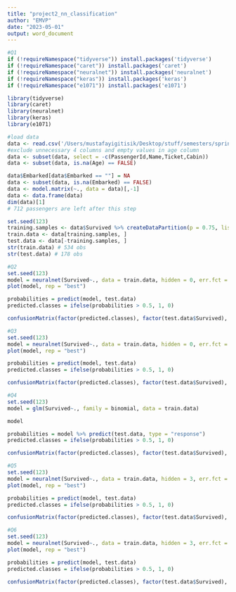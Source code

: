 ```yaml
---
title: "project2_nn_classification"
author: "EMVP"
date: "2023-05-01"
output: word_document
---
```

```r
#Q1
if (!requireNamespace("tidyverse")) install.packages('tidyverse')
if (!requireNamespace("caret")) install.packages('caret')
if (!requireNamespace("neuralnet")) install.packages('neuralnet')
if (!requireNamespace("keras")) install.packages('keras')
if (!requireNamespace("e1071")) install.packages('e1071')

library(tidyverse)
library(caret)
library(neuralnet)
library(keras)
library(e1071)

#load data
data <- read.csv('/Users/mustafayigitisik/Desktop/stuff/semesters/spring 2023/ams 580/project2/Titanic.csv')
#exclude unnecessary 4 columns and empty values in age column 
data <- subset(data, select = -c(PassengerId,Name,Ticket,Cabin))
data <- subset(data, is.na(Age) == FALSE)

data$Embarked[data$Embarked == ""] = NA
data <- subset(data, is.na(Embarked) == FALSE)
data <- model.matrix(~., data = data)[,-1]
data <- data.frame(data)
dim(data)[1]
# 712 passengers are left after this step

set.seed(123)
training.samples <- data$Survived %>% createDataPartition(p = 0.75, list = FALSE)
train.data <- data[training.samples, ]
test.data <- data[-training.samples, ]
str(train.data) # 534 obs
str(test.data) # 178 obs
```

```r
#Q2
set.seed(123)
model = neuralnet(Survived~., data = train.data, hidden = 0, err.fct = "sse", linear.output = F)
plot(model, rep = "best")

probabilities = predict(model, test.data)
predicted.classes = ifelse(probabilities > 0.5, 1, 0)

confusionMatrix(factor(predicted.classes), factor(test.data$Survived), positive = "1")
```

```r
#Q3
set.seed(123)
model = neuralnet(Survived~., data = train.data, hidden = 0, err.fct = "ce", linear.output = F)
plot(model, rep = "best")

probabilities = predict(model, test.data)
predicted.classes = ifelse(probabilities > 0.5, 1, 0)

confusionMatrix(factor(predicted.classes), factor(test.data$Survived), positive = "1")
```

```r
#Q4
set.seed(123)
model = glm(Survived~., family = binomial, data = train.data)

model

probabilities = model %>% predict(test.data, type = "response")
predicted.classes = ifelse(probabilities > 0.5, 1, 0)

confusionMatrix(factor(predicted.classes), factor(test.data$Survived), positive = "1")
```

```r
#Q5
set.seed(123)
model = neuralnet(Survived~., data = train.data, hidden = 3, err.fct = "sse", linear.output = F)
plot(model, rep = "best")

probabilities = predict(model, test.data)
predicted.classes = ifelse(probabilities > 0.5, 1, 0)

confusionMatrix(factor(predicted.classes), factor(test.data$Survived), positive = "1")
```

```r
#Q6
set.seed(123)
model = neuralnet(Survived~., data = train.data, hidden = 3, err.fct = "ce", linear.output = F)
plot(model, rep = "best")

probabilities = predict(model, test.data)
predicted.classes = ifelse(probabilities > 0.5, 1, 0)

confusionMatrix(factor(predicted.classes), factor(test.data$Survived), positive = "1")
```